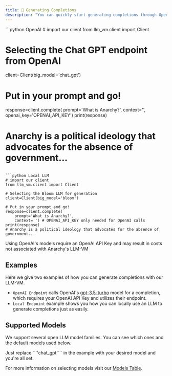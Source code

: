 ```yaml
---
title: 📝 Generating Completions
description: "You can quickly start generating completions through OpenAI or locally with the LLM-VM in 3 lines of code. Just specify a ```big_model``` you can select where your completions are generated from."
---
```

<CodeGroup>
```python OpenAI
# import our client
from llm_vm.client import Client

# Selecting the Chat GPT endpoint from OpenAI 
client=Client(big_model='chat_gpt')

# Put in your prompt and go!
response=client.complete(
	prompt='What is Anarchy?',
	context='',
	openai_key='OPENAI_API_KEY')
print(response)
# Anarchy is a political ideology that advocates for the absence of government...
```

```python Local LLM
# import our client
from llm_vm.client import Client

# Selecting the Bloom LLM for generation
client=Client(big_model='bloom')

# Put in your prompt and go!
response=client.complete(
	prompt='What is Anarchy?',
	context='') # OPENAI_API_KEY only needed for OpenAI calls
print(response)
# Anarchy is a political ideology that advocates for the absence of government...
```
</CodeGroup>

<Warning>Using OpenAI's models require an OpenAI API Key and may result in costs not associated with Anarchy's LLM-VM</Warning>


## Examples
Here we give two examples of how you can generate completions with our LLM-VM.
- ```OpenAI Endpoint``` calls OpenAI's [gpt-3.5-turbo](https://platform.openai.com/docs/models/gpt-3-5) model for a completion, which requires your OpenAI API Key and utilizes their endpoint.
- ```Local Endpoint``` example shows you how you can locally use an LLM to generate completions just as easily.

## Supported Models
We support several open LLM model families. You can see which ones and the default models used below.

<Accordion title="Supported Models (and sizes)">
<Snippet file="default_models_table.mdx" />
Just replace ```'chat_gpt'``` in the example with your desired model and you're all set.
</Accordion>

For more information on selecting models visit our [Models Table](https://github.com/anarchy-ai/LLM-VM/blob/main/model_uri_tables.md).

<Snippet file="github.mdx" />